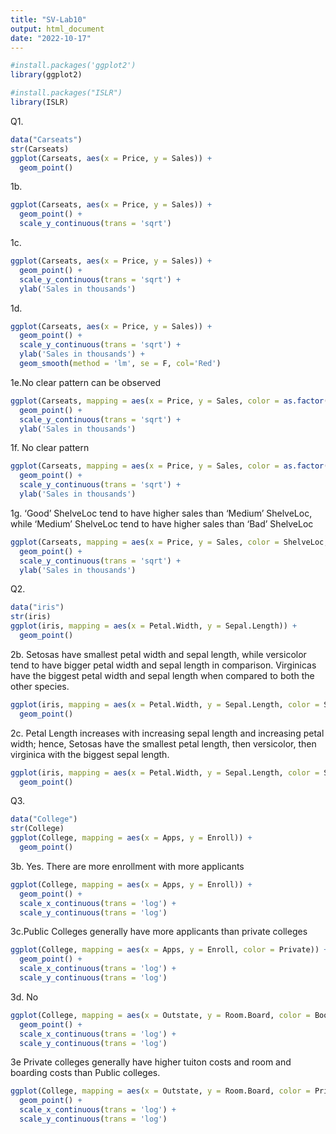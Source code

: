 ---
title: "SV-Lab10"
output: html_document
date: "2022-10-17"
---

```{r}
#install.packages('ggplot2')
library(ggplot2)
```
```{r}
#install.packages("ISLR")
library(ISLR)
```
Q1.
```{r}
data("Carseats")
str(Carseats)
ggplot(Carseats, aes(x = Price, y = Sales)) +
  geom_point()
```
1b.
```{r}
ggplot(Carseats, aes(x = Price, y = Sales)) +
  geom_point() +
  scale_y_continuous(trans = 'sqrt')
```

1c.
```{r}
ggplot(Carseats, aes(x = Price, y = Sales)) +
  geom_point() +
  scale_y_continuous(trans = 'sqrt') +
  ylab('Sales in thousands')
```

1d.
```{r}
ggplot(Carseats, aes(x = Price, y = Sales)) +
  geom_point() +
  scale_y_continuous(trans = 'sqrt') +
  ylab('Sales in thousands') +
  geom_smooth(method = 'lm', se = F, col='Red')
```

1e.No clear pattern can be observed
```{r}
ggplot(Carseats, mapping = aes(x = Price, y = Sales, color = as.factor(Urban))) +
  geom_point() +
  scale_y_continuous(trans = 'sqrt') +
  ylab('Sales in thousands')
```

1f. No clear pattern
```{r}
ggplot(Carseats, mapping = aes(x = Price, y = Sales, color = as.factor(US), shape = as.factor(US))) +
  geom_point() +
  scale_y_continuous(trans = 'sqrt') +
  ylab('Sales in thousands')
```

1g. 'Good' ShelveLoc tend to have higher sales than 'Medium' ShelveLoc, while 'Medium' ShelveLoc tend to have higher sales than 'Bad' ShelveLoc
```{r}
ggplot(Carseats, mapping = aes(x = Price, y = Sales, color = ShelveLoc, shape = ShelveLoc)) +
  geom_point() +
  scale_y_continuous(trans = 'sqrt') +
  ylab('Sales in thousands')
```

Q2.
```{r}
data("iris")
str(iris)
ggplot(iris, mapping = aes(x = Petal.Width, y = Sepal.Length)) +
  geom_point()
```

2b. Setosas have smallest petal width and sepal length, while versicolor tend to have bigger petal width and sepal length in comparison.
Virginicas have the biggest petal width and sepal length when compared to both the other species.
```{r}
ggplot(iris, mapping = aes(x = Petal.Width, y = Sepal.Length, color = Species)) +
  geom_point()
```

2c. Petal Length increases with increasing sepal length and increasing petal width; hence, Setosas have the smallest petal length, then versicolor, then virginica with the biggest sepal length.
```{r}
ggplot(iris, mapping = aes(x = Petal.Width, y = Sepal.Length, color = Species, size = as.factor(Petal.Length))) +
  geom_point()
```

Q3.
```{r}
data("College")
str(College)
ggplot(College, mapping = aes(x = Apps, y = Enroll)) +
  geom_point()
```

3b. Yes. There are more enrollment with more applicants
```{r}
ggplot(College, mapping = aes(x = Apps, y = Enroll)) +
  geom_point() +
  scale_x_continuous(trans = 'log') +
  scale_y_continuous(trans = 'log')
```

3c.Public Colleges generally have more applicants than private colleges
```{r}
ggplot(College, mapping = aes(x = Apps, y = Enroll, color = Private)) +
  geom_point() +
  scale_x_continuous(trans = 'log') +
  scale_y_continuous(trans = 'log')
```

3d. No
```{r}
ggplot(College, mapping = aes(x = Outstate, y = Room.Board, color = Books)) +
  geom_point() +
  scale_x_continuous(trans = 'log') +
  scale_y_continuous(trans = 'log')
```

3e Private colleges generally have higher tuiton costs and room and boarding costs than Public colleges.
```{r}
ggplot(College, mapping = aes(x = Outstate, y = Room.Board, color = Private)) +
  geom_point() +
  scale_x_continuous(trans = 'log') +
  scale_y_continuous(trans = 'log')
```